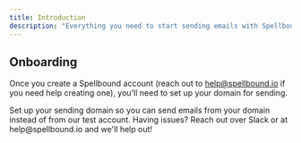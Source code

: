 ```yaml
---
title: Introduction
description: "Everything you need to start sending emails with Spellbound."
---
```


## Onboarding

Once you create a Spellbound account (reach out to help@spellbound.io if you need help creating one), you'll need to set up your domain for sending.

<CardGroup cols={2}>
  <Card title="Set up a sending domain" icon="code" href="/domain-setup">
    Set up your sending domain so you can send emails from your domain instead
    of from our test account.
  </Card>
  <Card title="Get help" icon="comment" href="mailto:help@spellbound.io">
    Having issues? Reach out over Slack or at help@spellbound.io and we'll help
    out!
  </Card>
</CardGroup>
